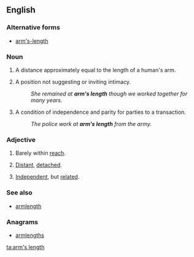 ==English==
{{wikipedia}}

===Alternative forms===
* [[arm's-length]]

===Noun===
{{en-noun|head=[[arm]][['s]] [[length]]}}

# A distance approximately equal to the length of a human's arm.
# {{label|en|figuratively}} A position not suggesting or inviting intimacy.
#: ''She remained at '''arm's length''' though we worked together for many years.''
# {{label|en|figuratively}} A condition of independence and parity for parties to a transaction.
#: ''The police work at '''arm's length''' from the army.''

===Adjective===
{{en-adj|head=[[arm]][['s]] [[length]]}}

# {{label|en|literally}} Barely within [[reach]].
# {{label|en|idiomatic}} [[distant|Distant]], [[detach]]ed.
# {{label|en|idiomatic}} [[independent|Independent]], but [[related]].

===See also===
* [[armlength]]

===Anagrams===
* [[armlengths#English|armlengths]]

[[ta:arm's length]]